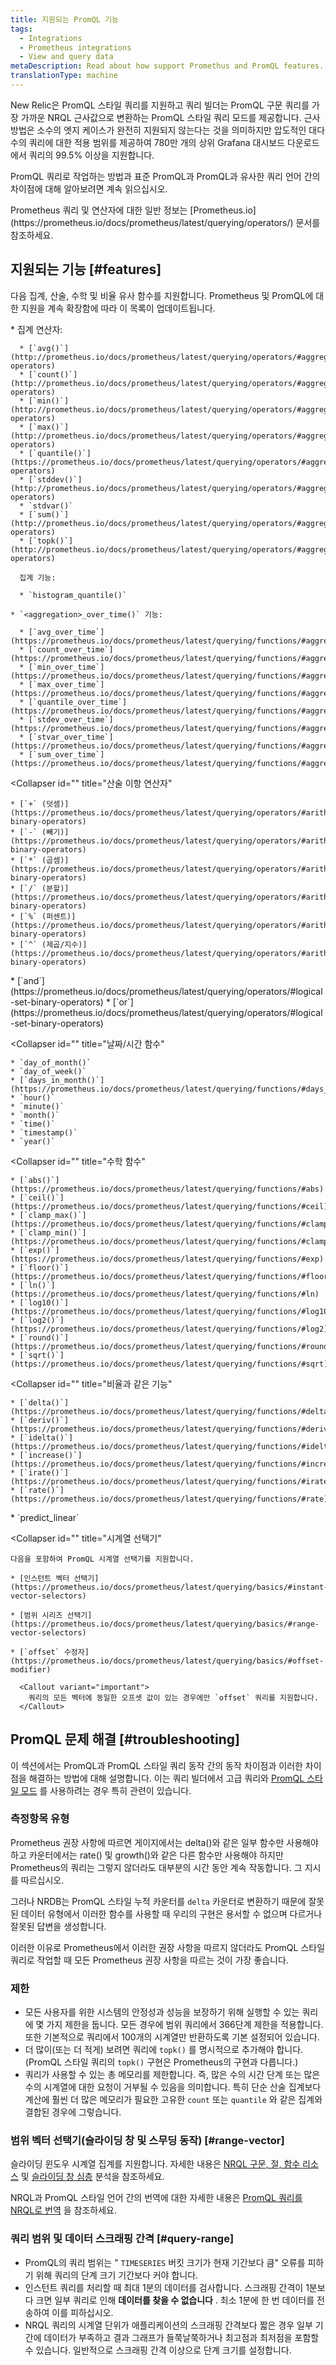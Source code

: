 ```yaml
---
title: 지원되는 PromQL 기능
tags:
  - Integrations
  - Prometheus integrations
  - View and query data
metaDescription: Read about how support Promethus and PromQL features.
translationType: machine
---
```


New Relic은 PromQL 스타일 쿼리를 지원하고 쿼리 빌더는 PromQL 구문 쿼리를 가장 가까운 NRQL 근사값으로 변환하는 PromQL 스타일 쿼리 모드를 제공합니다. 근사 방법은 소수의 엣지 케이스가 완전히 지원되지 않는다는 것을 의미하지만 압도적인 대다수의 쿼리에 대한 적용 범위를 제공하여 780만 개의 상위 Grafana 대시보드 다운로드에서 쿼리의 99.5% 이상을 지원합니다.

PromQL 쿼리로 작업하는 방법과 표준 PromQL과 PromQL과 유사한 쿼리 언어 간의 차이점에 대해 알아보려면 계속 읽으십시오.

<Callout variant="important">
  Prometheus 쿼리 및 연산자에 대한 일반 정보는 [Prometheus.io](https://prometheus.io/docs/prometheus/latest/querying/operators/) 문서를 참조하세요.
</Callout>

## 지원되는 기능 [#features]

다음 집계, 산술, 수학 및 비율 유사 함수를 지원합니다. Prometheus 및 PromQL에 대한 지원을 계속 확장함에 따라 이 목록이 업데이트됩니다.

<CollapserGroup>
  <Collapser
    id=""
    title="집계 연산자 및 함수"
  >
    * 집계 연산자:

      * [`avg()`](http://prometheus.io/docs/prometheus/latest/querying/operators/#aggregation-operators)
      * [`count()`](http://prometheus.io/docs/prometheus/latest/querying/operators/#aggregation-operators)
      * [`min()`](http://prometheus.io/docs/prometheus/latest/querying/operators/#aggregation-operators)
      * [`max()`](http://prometheus.io/docs/prometheus/latest/querying/operators/#aggregation-operators)
      * [`quantile()`](https://prometheus.io/docs/prometheus/latest/querying/operators/#aggregation-operators)
      * [`stddev()`](http://prometheus.io/docs/prometheus/latest/querying/operators/#aggregation-operators)
      * `stdvar()`
      * [`sum()`](http://prometheus.io/docs/prometheus/latest/querying/operators/#aggregation-operators)
      * [`topk()`](http://prometheus.io/docs/prometheus/latest/querying/operators/#aggregation-operators)

      집계 기능:

      * `histogram_quantile()`

    * `<aggregation>_over_time()` 기능:

      * [`avg_over_time`](https://prometheus.io/docs/prometheus/latest/querying/functions/#aggregation_over_time)
      * [`count_over_time`](https://prometheus.io/docs/prometheus/latest/querying/functions/#aggregation_over_time)
      * [`min_over_time`](https://prometheus.io/docs/prometheus/latest/querying/functions/#aggregation_over_time)
      * [`max_over_time`](https://prometheus.io/docs/prometheus/latest/querying/functions/#aggregation_over_time)
      * [`quantile_over_time`](https://prometheus.io/docs/prometheus/latest/querying/functions/#aggregation_over_time)
      * [`stdev_over_time`](https://prometheus.io/docs/prometheus/latest/querying/functions/#aggregation_over_time)
      * [`stvar_over_time`](https://prometheus.io/docs/prometheus/latest/querying/functions/#aggregation_over_time)
      * [`sum_over_time`](https://prometheus.io/docs/prometheus/latest/querying/functions/#aggregation_over_time)
  </Collapser>

  <Collapser
    id=""
    title="산술 이항 연산자"
  >
    * [`+` (덧셈)](https://prometheus.io/docs/prometheus/latest/querying/operators/#arithmetic-binary-operators)
    * [`-` (빼기)](https://prometheus.io/docs/prometheus/latest/querying/operators/#arithmetic-binary-operators)
    * [`*` (곱셈)](https://prometheus.io/docs/prometheus/latest/querying/operators/#arithmetic-binary-operators)
    * [`/` (분할)](https://prometheus.io/docs/prometheus/latest/querying/operators/#arithmetic-binary-operators)
    * [`%` (퍼센트)](https://prometheus.io/docs/prometheus/latest/querying/operators/#arithmetic-binary-operators)
    * [`^` (제곱/지수)](https://prometheus.io/docs/prometheus/latest/querying/operators/#arithmetic-binary-operators)
  </Collapser>

  <Collapser title="논리 연산자">
    * [`and`](https://prometheus.io/docs/prometheus/latest/querying/operators/#logical-set-binary-operators)
    * [`or`](https://prometheus.io/docs/prometheus/latest/querying/operators/#logical-set-binary-operators)
  </Collapser>

  <Collapser
    id=""
    title="날짜/시간 함수"
  >
    * `day_of_month()`
    * `day_of_week()`
    * [`days_in_month()`](https://prometheus.io/docs/prometheus/latest/querying/functions/#days_in_month)
    * `hour()`
    * `minute()`
    * `month()`
    * `time()`
    * `timestamp()`
    * `year()`
  </Collapser>

  <Collapser
    id=""
    title="수학 함수"
  >
    * [`abs()`](https://prometheus.io/docs/prometheus/latest/querying/functions/#abs)
    * [`ceil()`](https://prometheus.io/docs/prometheus/latest/querying/functions/#ceil)
    * [`clamp_max()`](https://prometheus.io/docs/prometheus/latest/querying/functions/#clamp_max)
    * [`clamp_min()`](https://prometheus.io/docs/prometheus/latest/querying/functions/#clamp_min)
    * [`exp()`](https://prometheus.io/docs/prometheus/latest/querying/functions/#exp)
    * [`floor()`](https://prometheus.io/docs/prometheus/latest/querying/functions/#floor)
    * [`ln()`](https://prometheus.io/docs/prometheus/latest/querying/functions/#ln)
    * [`log10()`](https://prometheus.io/docs/prometheus/latest/querying/functions/#log10)
    * [`log2()`](https://prometheus.io/docs/prometheus/latest/querying/functions/#log2)
    * [`round()`](https://prometheus.io/docs/prometheus/latest/querying/functions/#round)
    * [`sqrt()`](https://prometheus.io/docs/prometheus/latest/querying/functions/#sqrt)
  </Collapser>

  <Collapser
    id=""
    title="비율과 같은 기능"
  >
    * [`delta()`](https://prometheus.io/docs/prometheus/latest/querying/functions/#delta)
    * [`deriv()`](https://prometheus.io/docs/prometheus/latest/querying/functions/#deriv)
    * [`idelta()`](https://prometheus.io/docs/prometheus/latest/querying/functions/#idelta)
    * [`increase()`](https://prometheus.io/docs/prometheus/latest/querying/functions/#increase)
    * [`irate()`](https://prometheus.io/docs/prometheus/latest/querying/functions/#irate)
    * [`rate()`](https://prometheus.io/docs/prometheus/latest/querying/functions/#rate)
  </Collapser>

  <Collapser title="예측 기능">
    * `predict_linear`
  </Collapser>

  <Collapser
    id=""
    title="시계열 선택기"
  >
    다음을 포함하여 PromQL 시계열 선택기를 지원합니다.

    * [인스턴트 벡터 선택기](https://prometheus.io/docs/prometheus/latest/querying/basics/#instant-vector-selectors)

    * [범위 시리즈 선택기](https://prometheus.io/docs/prometheus/latest/querying/basics/#range-vector-selectors)

    * [`offset` 수정자](https://prometheus.io/docs/prometheus/latest/querying/basics/#offset-modifier)

      <Callout variant="important">
        쿼리의 모든 벡터에 동일한 오프셋 값이 있는 경우에만 `offset` 쿼리를 지원합니다.
      </Callout>
  </Collapser>
</CollapserGroup>

## PromQL 문제 해결 [#troubleshooting]

이 섹션에서는 PromQL과 PromQL 스타일 쿼리 동작 간의 동작 차이점과 이러한 차이점을 해결하는 방법에 대해 설명합니다. 이는 쿼리 빌더에서 고급 쿼리와 [PromQL 스타일 모드](/docs/query-your-data/explore-query-data/chart-builder/use-advanced-promql-mode-specify-data) 를 사용하려는 경우 특히 관련이 있습니다.

### 측정항목 유형

Prometheus 권장 사항에 따르면 게이지에서는 delta()와 같은 일부 함수만 사용해야 하고 카운터에서는 rate() 및 growth()와 같은 다른 함수만 사용해야 하지만 Prometheus의 쿼리는 그렇지 않더라도 대부분의 시간 동안 계속 작동합니다. 그 지시를 따르십시오.

그러나 NRDB는 PromQL 스타일 누적 카운터를 `delta` 카운터로 변환하기 때문에 잘못된 데이터 유형에서 이러한 함수를 사용할 때 우리의 구현은 용서할 수 없으며 다르거나 잘못된 답변을 생성합니다.

이러한 이유로 Prometheus에서 이러한 권장 사항을 따르지 않더라도 PromQL 스타일 쿼리로 작업할 때 모든 Prometheus 권장 사항을 따르는 것이 가장 좋습니다.

### 제한

* 모든 사용자를 위한 시스템의 안정성과 성능을 보장하기 위해 실행할 수 있는 쿼리에 몇 가지 제한을 둡니다. 모든 경우에 범위 쿼리에서 366단계 제한을 적용합니다. 또한 기본적으로 쿼리에서 100개의 시계열만 반환하도록 기본 설정되어 있습니다.
* 더 많이(또는 더 적게) 보려면 쿼리에 `topk()` 를 명시적으로 추가해야 합니다. (PromQL 스타일 쿼리의 `topk()` 구현은 Prometheus의 구현과 다릅니다.)
* 쿼리가 사용할 수 있는 총 메모리를 제한합니다. 즉, 많은 수의 시간 단계 또는 많은 수의 시계열에 대한 요청이 거부될 수 있음을 의미합니다. 특히 단순 산술 집계보다 계산에 훨씬 더 많은 메모리가 필요한 고유한 `count` 또는 `quantile` 와 같은 집계와 결합된 경우에 그렇습니다.

### 범위 벡터 선택기(슬라이딩 창 및 스무딩 동작) [#range-vector]

슬라이딩 윈도우 시계열 집계를 지원합니다. 자세한 내용은 [NRQL 구문, 절, 함수 리소스](/docs/query-your-data/nrql-new-relic-query-language/get-started/nrql-syntax-clauses-functions#slide-by) 및 [슬라이딩 창 심층](/docs/query-your-data/nrql-new-relic-query-language/nrql-query-tutorials/create-smoother-charts-sliding-windows) 분석을 참조하세요.

NRQL과 PromQL 스타일 언어 간의 번역에 대한 자세한 내용은 [PromQL 쿼리를 NRQL로 번역](/docs/integrations/prometheus-integrations/view-query-data/translate-promql-queries-nrql) 을 참조하세요.

### 쿼리 범위 및 데이터 스크래핑 간격 [#query-range]

* PromQL의 쿼리 범위는 " `TIMESERIES` 버킷 크기가 현재 기간보다 큼" 오류를 피하기 위해 쿼리의 단계 크기 기간보다 커야 합니다.
* 인스턴트 쿼리를 처리할 때 최대 1분의 데이터를 검사합니다. 스크래핑 간격이 1분보다 크면 일부 쿼리로 인해 **데이터를 찾을 수 없습니다** . 최소 1분에 한 번 데이터를 전송하여 이를 피하십시오.
* NRQL 쿼리의 시계열 단위가 애플리케이션의 스크래핑 간격보다 짧은 경우 일부 기간에 데이터가 부족하고 결과 그래프가 들쭉날쭉하거나 최고점과 최저점을 포함할 수 있습니다. 일반적으로 스크래핑 간격 이상으로 단계 크기를 설정합니다.
